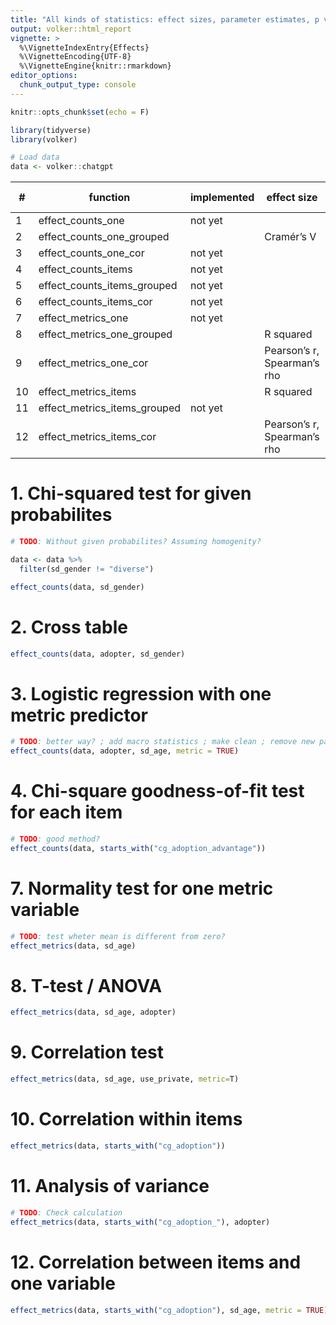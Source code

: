 ```yaml
---
title: "All kinds of statistics: effect sizes, parameter estimates, p values"
output: volker::html_report
vignette: >
  %\VignetteIndexEntry{Effects}
  %\VignetteEncoding{UTF-8}
  %\VignetteEngine{knitr::rmarkdown}
editor_options: 
  chunk_output_type: console
---
```


```r
knitr::opts_chunk$set(echo = F)

library(tidyverse)
library(volker)
```

```r

# Load data 
data <- volker::chatgpt
```

| \#      | function                      | implemented | effect size    | confidence intervals                      | significance test |
|---------|-------------------------------|-------------|----------------|-------------------------------------------|-------------------|
| 1       | effect_counts_one            | not yet      |                |                                           |                   |
| 2       | effect_counts_one_grouped    |              | Cramér's V     | proportions                               | Chi squared       |
| 3       | effect_counts_one_cor        | not yet      |                |                                           |                   |
| 4       | effect_counts_items          | not yet      |                |                                           |                   |
| 5       | effect_counts_items_grouped  | not yet      |                |                                           |                   |
| 6       | effect_counts_items_cor      | not yet      |                |                                           |                   |
| 7       | effect_metrics_one           | not yet      |                |                                           |                   |
| 8       | effect_metrics_one_grouped   |              | R squared      | means                                     | t-test            |
| 9       | effect_metrics_one_cor       |              | Pearson's r, Spearman's rho | correlation                  | t-test            |
| 10      | effect_metrics_items         |              | R squared      | means                                     | t-test            | 
| 11      | effect_metrics_items_grouped | not yet      |                |                                           |                   |
| 12      | effect_metrics_items_cor     |              | Pearson's r, Spearman's rho | correlation                  | t-test            |

# 1. Chi-squared test for given probabilites 
```r
# TODO: Without given probabilites? Assuming homogenity? 

data <- data %>%  
  filter(sd_gender != "diverse")

effect_counts(data, sd_gender)
```

# 2. Cross table
```r
effect_counts(data, adopter, sd_gender)
```

# 3. Logistic regression with one metric predictor
```r
# TODO: better way? ; add macro statistics ; make clean ; remove new package...? 
effect_counts(data, adopter, sd_age, metric = TRUE)
```

# 4. Chi-square goodness-of-fit test for each item
```r
# TODO: good method? 
effect_counts(data, starts_with("cg_adoption_advantage"))
```

# 7. Normality test for one metric variable
```r
# TODO: test wheter mean is different from zero? 
effect_metrics(data, sd_age)
```

# 8. T-test / ANOVA
```r
effect_metrics(data, sd_age, adopter)
```

# 9. Correlation test
```r
effect_metrics(data, sd_age, use_private, metric=T)
```

# 10. Correlation within items
```r
effect_metrics(data, starts_with("cg_adoption"))
```

# 11. Analysis of variance 
```r
# TODO: Check calculation 
effect_metrics(data, starts_with("cg_adoption_"), adopter)
```

# 12. Correlation between items and one variable
```r
effect_metrics(data, starts_with("cg_adoption"), sd_age, metric = TRUE)
```
